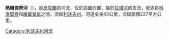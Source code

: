 '''熱爾傑齊河'''（{{lang-uk|Желдець}}），是[[烏克蘭|烏克蘭]]的河流，位於該國西部，屬於[[拉塔河|拉塔河]]的支流，發源自[[科洛堅齊|科洛堅齊]]和[[維霍普尼|維霍普尼]]之間，流經[[利沃夫州|利沃夫州]]，河道全長43公里，流域面積227平方公里。

{{DEFAULTSORT:Желдець (річка)}}
[[Category:利沃夫州河流|Category:利沃夫州河流]]


{{Ukraine-river-stub}}